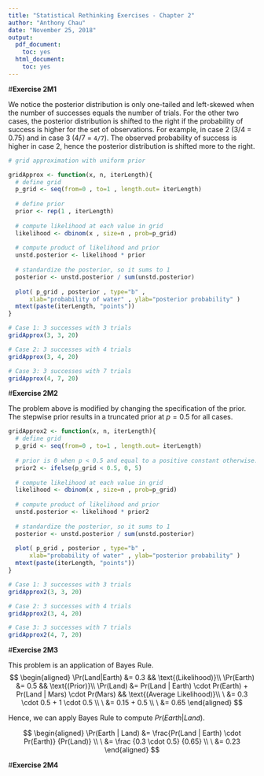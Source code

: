 ```yaml
---
title: "Statistical Rethinking Exercises - Chapter 2"
author: "Anthony Chau"
date: "November 25, 2018"
output:
  pdf_document:
    toc: yes
  html_document:
    toc: yes
---
```


#**Exercise 2M1**

We notice the posterior distribution is only one-tailed and left-skewed when the number of successes equals the number of trials. For the other two cases, the posterior distribution is shifted to the right if the probability of success is higher for the set of observations. For example, in case 2 (3/4 = 0.75) and in case 3 (4/7 = `4/7`). The observed probability of success is higher in case 2, hence the posterior distribution is shifted more to the right.
```r
# grid approximation with uniform prior

gridApprox <- function(x, n, iterLength){
  # define grid
  p_grid <- seq(from=0 , to=1 , length.out= iterLength)
  
  # define prior
  prior <- rep(1 , iterLength)
  
  # compute likelihood at each value in grid
  likelihood <- dbinom(x , size=n , prob=p_grid)
  
  # compute product of likelihood and prior
  unstd.posterior <- likelihood * prior
  
  # standardize the posterior, so it sums to 1
  posterior <- unstd.posterior / sum(unstd.posterior)
  
  plot( p_grid , posterior , type="b" ,
      xlab="probability of water" , ylab="posterior probability" )
  mtext(paste(iterLength, "points"))
} 

# Case 1: 3 successes with 3 trials
gridApprox(3, 3, 20)

# Case 2: 3 successes with 4 trials
gridApprox(3, 4, 20)

# Case 3: 3 successes with 7 trials
gridApprox(4, 7, 20)
```

#**Exercise 2M2**

The problem above is modified by changing the specification of the prior. The stepwise prior results in a truncated prior at $p = 0.5$ for all cases.
```r

gridApprox2 <- function(x, n, iterLength){
  # define grid
  p_grid <- seq(from=0 , to=1 , length.out= iterLength)
  
  # prior is 0 when p < 0.5 and equal to a positive constant otherwise.
  prior2 <- ifelse(p_grid < 0.5, 0, 5)
  
  # compute likelihood at each value in grid
  likelihood <- dbinom(x , size=n , prob=p_grid)
  
  # compute product of likelihood and prior
  unstd.posterior <- likelihood * prior2
  
  # standardize the posterior, so it sums to 1
  posterior <- unstd.posterior / sum(unstd.posterior)
  
  plot( p_grid , posterior , type="b" ,
      xlab="probability of water" , ylab="posterior probability" )
  mtext(paste(iterLength, "points"))
} 

# Case 1: 3 successes with 3 trials
gridApprox2(3, 3, 20)

# Case 2: 3 successes with 4 trials
gridApprox2(3, 4, 20)

# Case 3: 3 successes with 7 trials
gridApprox2(4, 7, 20)

```

#**Exercise 2M3**

This problem is an application of Bayes Rule.
$$
\begin{aligned}
\Pr(Land|Earth) &= 0.3 && \text{(Likelihood)}\\
\Pr(Earth) &= 0.5 && \text{(Prior)}\\
\Pr(Land) &= Pr(Land | Earth) \cdot Pr(Earth) + Pr(Land | Mars) \cdot Pr(Mars) && \text{(Average Likelihood)}\\
\ &= 0.3 \cdot 0.5 + 1 \cdot 0.5 \\
\ &= 0.15 + 0.5 \\
\ &= 0.65
\end{aligned}
$$

Hence, we can apply Bayes Rule to compute $Pr(Earth | Land)$.

$$
\begin{aligned}
\Pr(Earth | Land) &= \frac{Pr(Land | Earth) \cdot Pr(Earth)} {Pr(Land)} \\
\ &= \frac {0.3 \cdot 0.5} {0.65} \\
\ &= 0.23
\end{aligned}
$$

#**Exercise 2M4**















